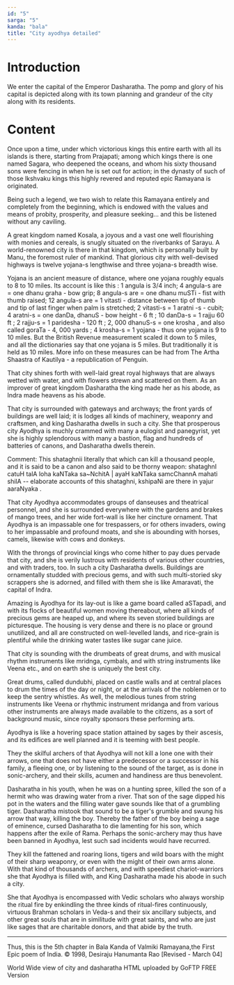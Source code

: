 ```yaml
---
id: "5"
sarga: "5"
kanda: "bala"
title: "City ayodhya detailed"
---
```


# Introduction

We enter the capital of the Emperor Dasharatha. The pomp and glory of his capital is depicted along with its town
planning and grandeur of the city along with its residents.

# Content

Once upon a time, under which victorious kings this entire earth with all its islands is there, starting from Prajapati;
among which kings there is one named Sagara, who deepened the oceans, and whom his sixty thousand sons were fencing in
when he is set out for action; in the dynasty of such of those Ikshvaku kings this highly revered and reputed epic
Ramayana is originated.

Being such a legend, we two wish to relate this Ramayana entirely and completely from the beginning, which is endowed
with the values and means of probity, prosperity, and pleasure seeking... and this be listened without any caviling.

A great kingdom named Kosala, a joyous and a vast one well flourishing with monies and cereals, is snugly situated on
the riverbanks of Sarayu. A world-renowned city is there in that kingdom, which is personally built by Manu, the
foremost ruler of mankind. That glorious city with well-devised highways is twelve yojana-s lengthwise and three
yojana-s breadth wise.

<Commentary>
  Yojana is an ancient measure of distance, where one yojana roughly equals to 8 to 10 miles. Its account is like this :
  1 angula is 3/4 inch; 4 angula-s are = one dhanu graha - bow grip; 8 angula-s are = one dhanu muSTi - fist with thumb
  raised; 12 angula-s are = 1 vitasti - distance between tip of thumb and tip of last finger when palm is stretched; 2
  vitasti-s = 1 aratni -s - cubit; 4 aratni-s = one danDa, dhanuS - bow height - 6 ft ; 10 danDa-s = 1 rajju 60 ft ; 2
  rajju-s = 1 paridesha - 120 ft ; 2, 000 dhanuS-s = one krosha , and also called goraTa - 4, 000 yards ; 4 krosha-s = 1
  yojana - thus one yojana is 9 to 10 miles. But the British Revenue measurement scaled it down to 5 miles, and all the
  dictionaries say that one yojana is 5 miles. But traditionally it is held as 10 miles. More info on these measures can
  be had from The Artha Shaastra of Kautilya - a republication of Penguin.
</Commentary>

That city shines forth with well-laid great royal highways that are always wetted with water, and with flowers strewn
and scattered on them. As an improver of great kingdom Dasharatha the king made her as his abode, as Indra made heavens
as his abode.

That city is surrounded with gateways and archways; the front yards of buildings are well laid; it is lodges all kinds
of machinery, weaponry and craftsmen, and king Dasharatha dwells in such a city. She that prosperous city Ayodhya is
muchly crammed with many a eulogist and panegyrist, yet she is highly splendorous with many a bastion, flag and hundreds
of batteries of canons, and Dasharatha dwells therein.

<Commentary>
  Comment: This shataghnii literally that which can kill a thousand people, and it is said to be a canon and also said
  to be thorny weapon: shataghnI catuH talA loha kaNTaka sa~NchitA | ayaH kaNTaka samcChannA mahati shilA -- elaborate
  accounts of this shataghni, kshipaNi are there in yajur aaraNyaka .
</Commentary>

That city Ayodhya accommodates groups of danseuses and theatrical personnel, and she is surrounded everywhere with the
gardens and brakes of mango trees, and her wide fort-wall is like her cincture ornament. That Ayodhya is an impassable
one for trespassers, or for others invaders, owing to her impassable and profound moats, and she is abounding with
horses, camels, likewise with cows and donkeys.

With the throngs of provincial kings who come hither to pay dues pervade that city, and she is verily lustrous with
residents of various other countries, and with traders, too. In such a city Dasharatha dwells. Buildings are
ornamentally studded with precious gems, and with such multi-storied sky scrappers she is adorned, and filled with them
she is like Amaravati, the capital of Indra.

Amazing is Ayodhya for its lay-out is like a game board called aSTapadi, and with its flocks of beautiful women moving
thereabout, where all kinds of precious gems are heaped up, and where its seven storied buildings are picturesque. The
housing is very dense and there is no place or ground unutilized, and all are constructed on well-levelled lands, and
rice-grain is plentiful while the drinking water tastes like sugar cane juice.

That city is sounding with the drumbeats of great drums, and with musical rhythm instruments like mridnga, cymbals, and
with string instruments like Veena etc., and on earth she is uniquely the best city.

<Commentary>
  Great drums, called dundubhi, placed on castle walls and at central places to drum the times of the day or night, or
  at the arrivals of the noblemen or to keep the sentry whistles. As well, the melodious tunes from string instruments
  like Veena or rhythmic instrument mridanga and from various other instruments are always made available to the
  citizens, as a sort of background music, since royalty sponsors these performing arts.
</Commentary>

Ayodhya is like a hovering space station attained by sages by their ascesis, and its edifices are well planned and it is
teeming with best people.

They the skilful archers of that Ayodhya will not kill a lone one with their arrows, one that does not have either a
predecessor or a successor in his family, a fleeing one, or by listening to the sound of the target, as is done in
sonic-archery, and their skills, acumen and handiness are thus benevolent.

<Commentary>
  Dasharatha in his youth, when he was on a hunting spree, killed the son of a hermit who was drawing water from a
  river. That son of the sage dipped his pot in the waters and the filling water gave sounds like that of a grumbling
  tiger. Dasharatha mistook that sound to be a tiger's grumble and swung his arrow that way, killing the boy. Thereby
  the father of the boy being a sage of eminence, cursed Dasharatha to die lamenting for his son, which happens after
  the exile of Rama. Perhaps the sonic-archery may thus have been banned in Ayodhya, lest such sad incidents would have
  recurred.
</Commentary>

They kill the fattened and roaring lions, tigers and wild boars with the might of their sharp weaponry, or even with the
might of their own arms alone. With that kind of thousands of archers, and with speediest chariot-warriors she that
Ayodhya is filled with, and King Dasharatha made his abode in such a city.

She that Ayodhya is encompassed with Vedic scholars who always worship the ritual fire by enkindling the three kinds of
ritual-fires continuously, virtuous Brahman scholars in Veda-s and their six ancillary subjects, and other great souls
that are in similitude with great saints, and who are just like sages that are charitable donors, and that abide by the
truth.

---

Thus, this is the 5th chapter in Bala Kanda of Valmiki Ramayana,the First Epic poem of India. © 1998, Desiraju Hanumanta
Rao [Revised - March 04]

World Wide view of city and dasharatha HTML uploaded by GoFTP FREE Version
